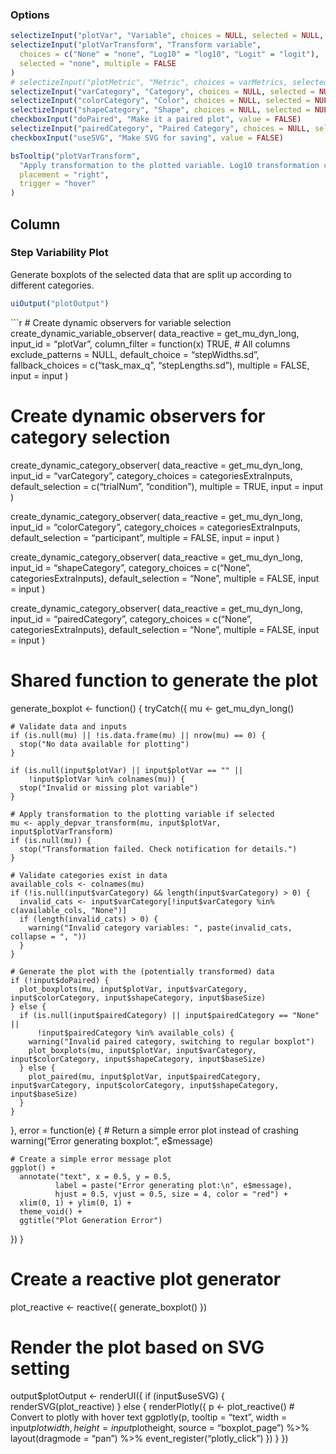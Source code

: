 ### Options

```r
selectizeInput("plotVar", "Variable", choices = NULL, selected = NULL, multiple = FALSE)
selectizeInput("plotVarTransform", "Transform variable",
  choices = c("None" = "none", "Log10" = "log10", "Logit" = "logit"),
  selected = "none", multiple = FALSE
)
# selectizeInput("plotMetric", "Metric", choices = varMetrics, selected = varMetrics[1], multiple = FALSE)
selectizeInput("varCategory", "Category", choices = NULL, selected = NULL, multiple = TRUE)
selectizeInput("colorCategory", "Color", choices = NULL, selected = NULL, multiple = FALSE)
selectizeInput("shapeCategory", "Shape", choices = NULL, selected = NULL, multiple = FALSE)
checkboxInput("doPaired", "Make it a paired plot", value = FALSE)
selectizeInput("pairedCategory", "Paired Category", choices = NULL, selected = NULL, multiple = FALSE)
checkboxInput("useSVG", "Make SVG for saving", value = FALSE)
```

```r
bsTooltip("plotVarTransform",
  "Apply transformation to the plotted variable. Log10 transformation can help with skewed data. Logit transformation is for proportions (values between 0 and 1).",
  placement = "right",
  trigger = "hover"
)
```

Column
--------------------------------------------

### Step Variability Plot  {data-height=2500}
Generate boxplots of the selected data that are split up according to different categories.
```r
uiOutput("plotOutput")
```

```r
# Create dynamic observers for variable selection
create_dynamic_variable_observer(
  data_reactive = get_mu_dyn_long,
  input_id = "plotVar",
  column_filter = function(x) TRUE, # All columns
  exclude_patterns = NULL,
  default_choice = "stepWidths.sd",
  fallback_choices = c("task_max_q", "stepLengths.sd"),
  multiple = FALSE,
  input = input
)

# Create dynamic observers for category selection
create_dynamic_category_observer(
  data_reactive = get_mu_dyn_long,
  input_id = "varCategory",
  category_choices = categoriesExtraInputs,
  default_selection = c("trialNum", "condition"),
  multiple = TRUE,
  input = input
)

create_dynamic_category_observer(
  data_reactive = get_mu_dyn_long,
  input_id = "colorCategory",
  category_choices = categoriesExtraInputs,
  default_selection = "participant",
  multiple = FALSE,
  input = input
)

create_dynamic_category_observer(
  data_reactive = get_mu_dyn_long,
  input_id = "shapeCategory",
  category_choices = c("None", categoriesExtraInputs),
  default_selection = "None",
  multiple = FALSE,
  input = input
)

create_dynamic_category_observer(
  data_reactive = get_mu_dyn_long,
  input_id = "pairedCategory",
  category_choices = c("None", categoriesExtraInputs),
  default_selection = "None",
  multiple = FALSE,
  input = input
)

# Shared function to generate the plot
generate_boxplot <- function() {
  tryCatch({
    mu <- get_mu_dyn_long()
    
    # Validate data and inputs
    if (is.null(mu) || !is.data.frame(mu) || nrow(mu) == 0) {
      stop("No data available for plotting")
    }
    
    if (is.null(input$plotVar) || input$plotVar == "" || 
        !input$plotVar %in% colnames(mu)) {
      stop("Invalid or missing plot variable")
    }
    
    # Apply transformation to the plotting variable if selected
    mu <- apply_depvar_transform(mu, input$plotVar, input$plotVarTransform)
    if (is.null(mu)) {
      stop("Transformation failed. Check notification for details.")
    }
    
    # Validate categories exist in data
    available_cols <- colnames(mu)
    if (!is.null(input$varCategory) && length(input$varCategory) > 0) {
      invalid_cats <- input$varCategory[!input$varCategory %in% c(available_cols, "None")]
      if (length(invalid_cats) > 0) {
        warning("Invalid category variables: ", paste(invalid_cats, collapse = ", "))
      }
    }
    
    # Generate the plot with the (potentially transformed) data
    if (!input$doPaired) {
      plot_boxplots(mu, input$plotVar, input$varCategory, input$colorCategory, input$shapeCategory, input$baseSize)
    } else {
      if (is.null(input$pairedCategory) || input$pairedCategory == "None" || 
          !input$pairedCategory %in% available_cols) {
        warning("Invalid paired category, switching to regular boxplot")
        plot_boxplots(mu, input$plotVar, input$varCategory, input$colorCategory, input$shapeCategory, input$baseSize)
      } else {
        plot_paired(mu, input$plotVar, input$pairedCategory, input$varCategory, input$colorCategory, input$shapeCategory, input$baseSize)
      }
    }
  }, error = function(e) {
    # Return a simple error plot instead of crashing
    warning("Error generating boxplot: ", e$message)
    
    # Create a simple error message plot
    ggplot() + 
      annotate("text", x = 0.5, y = 0.5, 
              label = paste("Error generating plot:\n", e$message), 
              hjust = 0.5, vjust = 0.5, size = 4, color = "red") +
      xlim(0, 1) + ylim(0, 1) +
      theme_void() +
      ggtitle("Plot Generation Error")
  })
}

# Create a reactive plot generator
plot_reactive <- reactive({
  generate_boxplot()
})

# Render the plot based on SVG setting
output$plotOutput <- renderUI({
  if (input$useSVG) {
    renderSVG(plot_reactive)
  } else {
    renderPlotly({
      p <- plot_reactive()
      # Convert to plotly with hover text
      ggplotly(p, tooltip = "text", width = input$plotwidth, height = input$plotheight, source = "boxplot_page") %>%
        layout(dragmode = "pan") %>%
        event_register("plotly_click")
    })
  }
})
